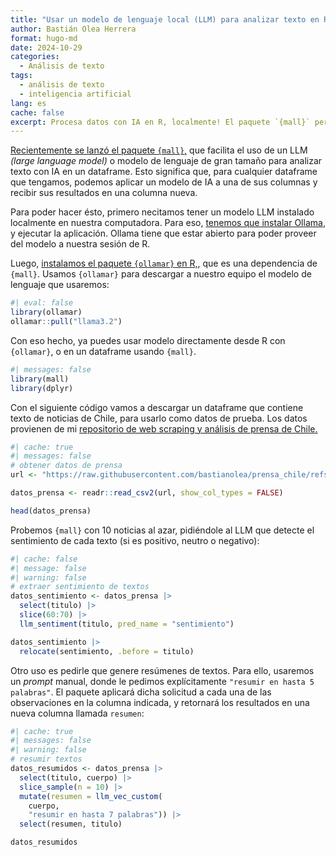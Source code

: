 ```yaml
---
title: "Usar un modelo de lenguaje local (LLM) para analizar texto en R"
author: Bastián Olea Herrera
format: hugo-md
date: 2024-10-29
categories:
  - Análisis de texto
tags:
  - análisis de texto
  - inteligencia artificial
lang: es
cache: false
excerpt: Procesa datos con IA en R, localmente! El paquete `{mall}` permite aplicar un modelo de lenguaje (LLM) local a tus datos, para así crear nuevas columnas a partir de prompts, tales como resumir, extraer sentimiento, clasificación, y más.
---
```


[Recientemente se lanzó el paquete `{mall}`,](https://mlverse.github.io/mall/) que facilita el uso de un LLM _(large language model)_ o modelo de lenguaje de gran tamaño para analizar texto con IA en un dataframe. Esto significa que, para cualquier dataframe que tengamos, podemos aplicar un modelo de IA a una de sus columnas y recibir sus resultados en una columna nueva.

Para poder hacer ésto, primero necitamos tener un modelo LLM instalado localmente en nuestra computadora. Para eso, [tenemos que instalar Ollama](https://ollama.com), y ejecutar la aplicación. Ollama tiene que estar abierto para poder proveer del modelo a nuestra sesión de R.

Luego, [instalamos el paquete `{ollamar}` en R,](https://hauselin.github.io/ollama-r/), que es una dependencia de `{mall}`. Usamos `{ollamar}` para descargar a nuestro equipo el modelo de lenguaje que usaremos:

```r
#| eval: false
library(ollamar)
ollamar::pull("llama3.2")
```

Con eso hecho, ya puedes usar modelo directamente desde R con `{ollamar}`, o en un dataframe usando `{mall}`.


```r
#| messages: false
library(mall)
library(dplyr)
```

Con el siguiente código vamos a descargar un dataframe que contiene texto de noticias de Chile, para usarlo como datos de prueba. Los datos provienen de mi [repositorio de web scraping y análisis de prensa de Chile.](https://github.com/bastianolea?tab=repositories)

```r
#| cache: true
#| messages: false
# obtener datos de prensa
url <- "https://raw.githubusercontent.com/bastianolea/prensa_chile/refs/heads/main/datos/prensa_datos_muestra.csv"

datos_prensa <- readr::read_csv2(url, show_col_types = FALSE)

head(datos_prensa)
```

Probemos `{mall}` con 10 noticias al azar, pidiéndole al LLM que detecte el sentimiento de cada texto (si es positivo, neutro o negativo):

```r
#| cache: false
#| message: false
#| warning: false
# extraer sentimiento de textos
datos_sentimiento <- datos_prensa |> 
  select(titulo) |> 
  slice(60:70) |> 
  llm_sentiment(titulo, pred_name = "sentimiento")

datos_sentimiento |> 
  relocate(sentimiento, .before = titulo)
```

Otro uso es pedirle que genere resúmenes de textos. Para ello, usaremos un _prompt_ manual, donde le pedimos explícitamente `"resumir en hasta 5 palabras"`. El paquete aplicará dicha solicitud a cada una de las observaciones en la columna indicada, y retornará los resultados en una nueva columna llamada `resumen`:

```r
#| cache: true
#| messages: false
#| warning: false
# resumir textos
datos_resumidos <- datos_prensa |> 
  select(titulo, cuerpo) |> 
  slice_sample(n = 10) |> 
  mutate(resumen = llm_vec_custom(
    cuerpo, 
    "resumir en hasta 7 palabras")) |> 
  select(resumen, titulo)

datos_resumidos
```

